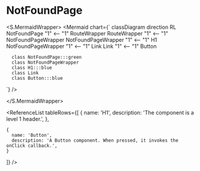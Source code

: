 

# NotFoundPage

<ComponentInfoTable
  name="NotFoundPage"
  description="The component is displayed if the user accesses a non-existent route."
  source="components/pages/404"
/>

<S.MermaidWrapper>
<Mermaid
  chart={`
     classDiagram
     direction RL
      NotFoundPage "1" <-- "1" RouteWrapper
      RouteWrapper "1" <-- "1" NotFoundPageWrapper
      NotFoundPageWrapper "1" <-- "1" H1
      NotFoundPageWrapper "1" <-- "1" Link
      Link "1" <-- "1" Button

      class NotFoundPage:::green
      class NotFoundPageWrapper
      class H1:::blue
      class Link
      class Button:::blue

`}
/>

</S.MermaidWrapper>

<ReferenceList
  tableRows={[
    {
      name: 'H1',
      description: 'The component is a level 1 header.',
    },

    {
      name: 'Button',
      description: 'A Button component. When pressed, it invokes the onClick callback.',
    }

]}
/>
